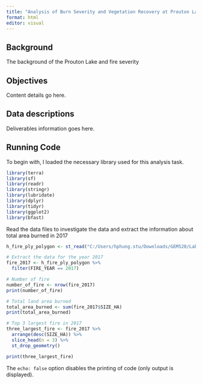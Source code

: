```yaml
---
title: "Analysis of Burn Severity and Vegetation Recovery at Prouton Lake, BC"
format: html
editor: visual
---
```



::: panel-tabset

## Background

The background of the Prouton Lake and fire severity


## Objectives

Content details go here.

## Data descriptions

Deliverables information goes here.
:::

## Running Code

To begin with, I loaded the necessary library used for this analysis task.

```r
library(terra)
library(sf)
library(readr)
library(stringr)
library(lubridate)
library(dplyr)
library(tidyr)
library(ggplot2)
library(bfast)
```

Read the data files to investigate the data and extract the information about total area burned in 2017

```r
h_fire_ply_polygon <- st_read("C:/Users/hphung.stu/Downloads/GEM520/Labs/Lab8/lab8_finalDemonstrationOfRSkills-assign/data/PROT_HISTORICAL_FIRE_POLYS_SP/H_FIRE_PLY_polygon.shp")

# Extract the data for the year 2017
fire_2017 <- h_fire_ply_polygon %>% 
  filter(FIRE_YEAR == 2017)

# Number of fire
number_of_fire <- nrow(fire_2017)
print(number_of_fire)

# Total land area burned
total_area_burned <- sum(fire_2017$SIZE_HA)
print(total_area_burned)

# Top 3 largest fire in 2017
three_largest_fire <- fire_2017 %>%
  arrange(desc(SIZE_HA)) %>% 
  slice_head(n = 3) %>% 
  st_drop_geometry()

print(three_largest_fire)

```

The `echo: false` option disables the printing of code (only output is displayed).




